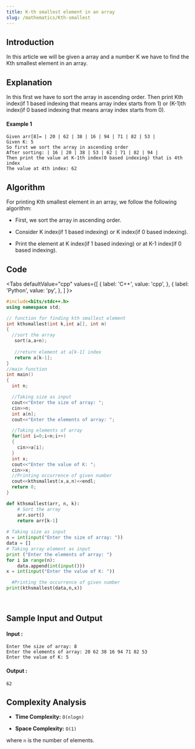 ```yaml
---
title: K-th smallest element in an array
slug: /mathematics/Kth-smallest
---
```


## Introduction

In this article we will be given a array and a number K we have to find the Kth smallest element in an array. 

## Explanation 
In this first we have to sort the array in ascending order. Then print Kth index(if 1 based indexing that means array index starts from 1) or (K-1)th index(if 0 based indexing that means array index starts from 0).
#### Example 1

```
Given arr[8]= | 20 | 62 | 38 | 16 | 94 | 71 | 82 | 53 |
Given K: 5
So first we sort the array in ascending order 
After sorting: | 16 | 20 | 38 | 53 | 62 | 71 | 82 | 94 |
Then print the value at K-1th index(0 based indexing) that is 4th index
The value at 4th index: 62 

```
## Algorithm

For printing Kth smallest element in an array, we follow the following algorithm:

* First, we sort the array in ascending order.

* Consider K index(if 1 based indexing) or K index(if 0 based indexing).

* Print the element at K index(if 1 based indexing) or at K-1 index(if 0 based indexing).

## Code


<Tabs
  defaultValue="cpp"
  values={[
    { label: 'C++', value: 'cpp', },
    { label: 'Python', value: 'py', },
  ]
}>
<TabItem value="cpp">

```cpp
#include<bits/stdc++.h>
using namespace std;

// function for finding kth smallest element
int kthsmallest(int k,int a[], int n)
{
  //sort the array
   sort(a,a+n);
   
   //return element at a[k-1] index  
   return a[k-1];
}
//main function
int main()
{
  int n;

  //Taking size as input
  cout<<"Enter the size of array: ";
  cin>>n;
  int a[n];
  cout<<"Enter the elements of array: ";

  //Taking elements of array
  for(int i=0;i<n;i++)
  {
    cin>>a[i];
  }
  int x;
  cout<<"Enter the value of K: ";
  cin>>x;
  //Printing occurrence of given number
  cout<<kthsmallest(x,a,n)<<endl;
  return 0;
}

```
</TabItem>

<TabItem value="py">

```python   
def kthsmallest(arr, n, k):
    # Sort the array
    arr.sort()
    return arr[k-1]
  
# Taking size as input 
n = int(input("Enter the size of array: "))
data = []
# Taking array element as input
print ("Enter the elements of array: ")
for i in range(n):
    data.append(int(input()))
x = int(input("Enter the value of K: "))  

  #Printing the occurrence of given number 
print(kthsmallest(data,n,x))
   
    
```
</TabItem>
</Tabs>

## Sample Input and Output

#### Input :

```
Enter the size of array: 8
Enter the elements of array: 20 62 38 16 94 71 82 53
Enter the value of K: 5

```
#### Output :

```
62
```

## Complexity Analysis
 
- **Time Complexity:** `O(nlogn)`

- **Space Complexity:** `O(1)`

where `n` is the number of elements.
